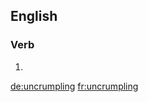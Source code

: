 ==English==

===Verb===
{{head|en}}

# {{present participle of|uncrumple|lang=en}}

[[de:uncrumpling]]
[[fr:uncrumpling]]